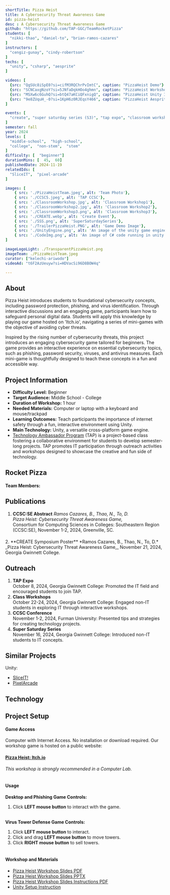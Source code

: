```yaml
---
shortTitle: Pizza Heist
title: A Cybersecurity Threat Awareness Game
id: pizza-heist
desc : A Cybersecurity Threat Awareness Game
github: "https://github.com/TAP-GGC/TeamRocketPizza"
students: [
  "nikki-thao", "daniel-to", "brian-ramos-cazares"
]
instructors: [
  "cengiz-gunay", "cindy-robertson"
] 
techs: [
  "unity", "csharp", "aesprite"
]

videos: [
  {src: "QgSUc8iSpE0?si=cifM3RQChrPvImtC", caption: "PizzaHeist Demo"} ,
  {src: "SCNCaxgNzoY?si=5JNfaDqkHOo4ghmn", caption: "PizzaHeist Workshop"} ,
  {src: "MSXw6c6GuhQ?si=btQ47aKCiQFxnigQ", caption: "PizzaHeist Unity Install"} ,
  {src: "9e8ZUquH_-0?si=1KpH6z0RJEqsY466", caption: "PizzaHeist Aesprite Tutorial"} 
]

events: [
  "create", "super saturday series (S3)", "tap expo", "classroom workshop"
]
semester: fall
year: 2024
levels: [
  "middle-school",  "high-school",
  "college",  "non-stem",  "stem"
] 
difficulty: [  "beginner"] 
durationMins: [  45,  60]
publishedDate: 2024-11-19
relatedIds: [
  "SliceIT",  "pixel-arcade"
]

images: [
    { src: './PizzaHeistTeam.jpeg', alt: 'Team Photo'},
    { src: './CCSC5.jpeg', alt: 'TAP CCSC'},
    { src: './ClassroomWorkshop.jpg', alt: 'Classroom Workshop1'},
    { src: './ClassroomWorkshop2.jpg', alt: 'Classroom Workshop2'},
    { src: './ClassroomWorkshop3.png', alt: 'Classroom Workshop3'},
    { src: './CREATE.webp', alt: 'Create Event'},
    { src: './SSS.png', alt: 'SuperSaturdaySeries'},
    { src: './TrailerPizzaHeist.PNG', alt: 'Game Demo Image'},
    { src: './UnityEngine.png', alt: 'An image of the unity game engine and its different feature.'},
    { src: './CodeImg.png', alt: 'An image of C# code running in unity'}
]

imageLogoLight: ./TransparentPizzaHeist.png
imageTeam: ./PizzaHeistTeam.jpeg
curator: ["kelechi-ariwodo"]
videoAd: "t6F2AzUeuyw?si=HDVacSi96D8BOW4q"

---
```





## About

  Pizza Heist introduces students to foundational cybersecurity concepts, including password protection, phishing, and virus identification. Through interactive discussions and an engaging game, participants learn how to safeguard personal digital data. Students will apply this knowledge by playing our game hosted on 'Itch.io', navigating a series of mini-games with the objective of avoiding cyber threats.

  Inspired by the rising number of cybersecurity threats, this project introduces an engaging cybersecurity game tailored for beginners. The game provides an interactive experience on essential cybersecurity topics, such as phishing, password security, viruses, and antivirus measures. Each mini-game is thoughtfully designed to teach these concepts in a fun and accessible way.

## Project Information

* **Difficulty Level:** Beginner  
* **Target Audience:** Middle School - College  
* **Duration of Workshop:** 1 hour  
* **Needed Materials:** Computer or laptop with a keyboard and mouse/trackpad  
* **Learning Outcomes:** Teach participants the importance of internet safety through a fun, interactive environment using Unity.  
* **Main Technology:** Unity, a versatile cross-platform game engine.  
* [Technology Ambassador Program](https://tapggc.org/) (TAP) is a project-based class fostering a collaborative environment for students to develop semester-long projects. TAP promotes IT participation through outreach activities and workshops designed to showcase the creative and fun side of technology.


## Rocket Pizza

#### **Team Members:**  
<Photo src={GroupPhoto.src} alt="Pizza Heist team photo" caption="Left to Right: Nikki Thao, Brian Ramos Cazares, Daniel To"/>


## Publications
1. **CCSC:SE Abstract**
    *Ramos Cazares, B., Thao, N., To, D.*  
    _Pizza Heist: Cybersecurity Threat Awareness Game,_  
    Consortium for Computing Sciences in Colleges: Southeastern Region (CCSC:SE), November 1-2, 2024, Greenville, SC.
<div style="margin: 20px"></div>
2. **CREATE Symposium Poster**  
   *Ramos Cazares, B., Thao, N., To, D.*  
   _Pizza Heist: Cybersecurity Threat Awareness Game,_  
   November 21, 2024, Georgia Gwinnett College.

## Outreach

1. **TAP Expo**  
   October 8, 2024, Georgia Gwinnett College: Promoted the IT field and encouraged students to join TAP.  
2. **Class Workshops**  
   October 22-24, 2024, Georgia Gwinnett College: Engaged non-IT students in exploring IT through interactive workshops.  
3. **CCSC Conference**  
   November 1-2, 2024, Furman University: Presented tips and strategies for creating technology projects.  
4. **Super Saturday Series**  
   November 16, 2024, Georgia Gwinnett College: Introduced non-IT students to IT concepts.

## Similar Projects

Unity:
* [SliceIT!](https://github.com/TAP-GGC/SliceIT) 
* [PixelArcade](https://github.com/TAP-GGC/Pixel8)

## Technology
<Logo src={UnityLogo.src} alt="UnityLogo" link="https://unity.com/"/>
<Logo src={AsepriteLogo.src} alt="AsepriteLogo" link="https://www.aseprite.org/"/>

## Project Setup

#### Game Access

Computer with Internet Access. No installation or download required.
Our workshop game is hosted on a public website:
#### <a href="https://danielto29.itch.io/pizza-heist" target="_blank" rel="noopener noreferrer">Pizza Heist: Itch.io</a>
*This workshop is strongly recommended in a Computer Lab.*<br /><br />

#### Usage

**Desktop and Phishing Game Controls:**
1. Click **LEFT mouse button** to interact with the game.<br /><br />

**Virus Tower Defense Game Controls:**
1. Click **LEFT mouse button** to interact.
2. Click and drag **LEFT mouse button** to move towers.
3. Click **RIGHT mouse button** to sell towers.<br /><br />

#### Workshop and Materials
- <a href="https://github.com/TAP-GGC/TeamRocketPizza/blob/main/documents/workshop%20materials/PizzaHeist%20Workshop.pdf" target="_blank" rel="noopener noreferrer">Pizza Heist Workshop Slides PDF</a>
- <a href="https://github.com/TAP-GGC/TeamRocketPizza/blob/main/documents/workshop%20materials/PizzaHeist%20Workshop.pptx" target="_blank" rel="noopener noreferrer">Pizza Heist Workshop Slides PPTX</a>
- <a href="https://github.com/TAP-GGC/TeamRocketPizza/blob/main/documents/workshop%20materials/WorkshopSlidesInstruction.pdf" target="_blank" rel="noopener noreferrer">Pizza Heist Workshop Slides Instructions PDF</a>
- <a href="https://github.com/TAP-GGC/TeamRocketPizza/blob/main/documents/tutorial%20materials/Instruction%20for%20Unity.pdf" target="_blank" rel="noopener noreferrer">Unity Setup Instruction</a>